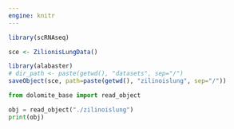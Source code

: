 ```yaml
---
engine: knitr
---
```


```r
library(scRNAseq)

sce <- ZilionisLungData()

library(alabaster)
# dir_path <- paste(getwd(), "datasets", sep="/")
saveObject(sce, path=paste(getwd(), "zilinoislung", sep="/"))
```


```python
from dolomite_base import read_object

obj = read_object("./zilinoislung")
print(obj)
```